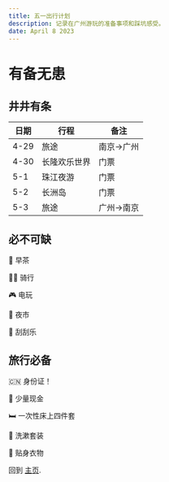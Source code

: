 ```yaml
---
title: 五一出行计划
description: 记录在广州游玩的准备事项和踩坑感受。
date: April 8 2023
---
```

# 有备无患
## 井井有条
| 日期 | 行程 | 备注 |
| ---- | ---- | ----------- |
| 4-29 | 旅途 | 南京->广州 |
| 4-30 | 长隆欢乐世界 | 门票 |
| 5-1 | 珠江夜游 | 门票 |
| 5-2 | 长洲岛 | 门票 |
| 5-3 | 旅途 | 广州->南京 |

## 必不可缺
🍵 早茶

🚴‍♂️ 骑行

🎮 电玩

🌃 夜市

🎲 刮刮乐

## 旅行必备
🇨🇳 身份证！

💸 少量现金

🛏️ 一次性床上四件套

🧼 洗漱套装

👕 贴身衣物



回到 [主页](/).
